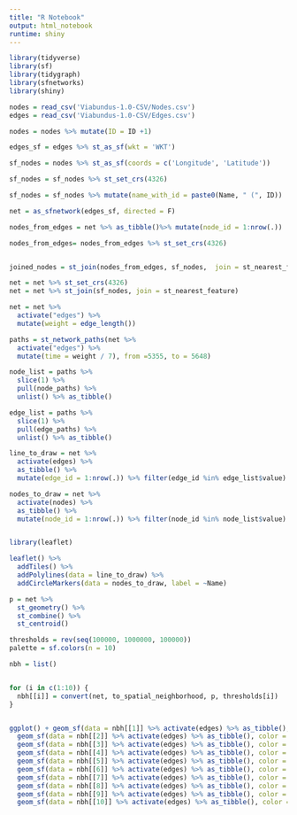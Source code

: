 ```yaml
---
title: "R Notebook"
output: html_notebook
runtime: shiny
---
```

```r
library(tidyverse)
library(sf)
library(tidygraph)
library(sfnetworks)
library(shiny)

nodes = read_csv('Viabundus-1.0-CSV/Nodes.csv')
edges = read_csv('Viabundus-1.0-CSV/Edges.csv')

nodes = nodes %>% mutate(ID = ID +1)
```

```r
edges_sf = edges %>% st_as_sf(wkt = 'WKT')

sf_nodes = nodes %>% st_as_sf(coords = c('Longitude', 'Latitude'))

sf_nodes = sf_nodes %>% st_set_crs(4326)

sf_nodes = sf_nodes %>% mutate(name_with_id = paste0(Name, " (", ID))

net = as_sfnetwork(edges_sf, directed = F)

nodes_from_edges = net %>% as_tibble()%>% mutate(node_id = 1:nrow(.))

nodes_from_edges= nodes_from_edges %>% st_set_crs(4326)


joined_nodes = st_join(nodes_from_edges, sf_nodes,  join = st_nearest_feature) 

net = net %>% st_set_crs(4326)
net = net %>% st_join(sf_nodes, join = st_nearest_feature)

net = net %>%
  activate("edges") %>%
  mutate(weight = edge_length())

paths = st_network_paths(net %>%
  activate("edges") %>%
  mutate(time = weight / 7), from =5355, to = 5648)

node_list = paths %>%
  slice(1) %>%
  pull(node_paths) %>%
  unlist() %>% as_tibble()

edge_list = paths %>%
  slice(1) %>%
  pull(edge_paths) %>%
  unlist() %>% as_tibble()

line_to_draw = net %>% 
  activate(edges) %>% 
  as_tibble() %>% 
  mutate(edge_id = 1:nrow(.)) %>% filter(edge_id %in% edge_list$value)

nodes_to_draw = net %>% 
  activate(nodes) %>% 
  as_tibble() %>% 
  mutate(node_id = 1:nrow(.)) %>% filter(node_id %in% node_list$value)



```

```r
library(leaflet)

leaflet() %>%
  addTiles() %>% 
  addPolylines(data = line_to_draw) %>% 
  addCircleMarkers(data = nodes_to_draw, label = ~Name)
```

```r
p = net %>%
  st_geometry() %>%
  st_combine() %>%
  st_centroid()

thresholds = rev(seq(100000, 1000000, 100000))
palette = sf.colors(n = 10)

nbh = list()


for (i in c(1:10)) {
  nbh[[i]] = convert(net, to_spatial_neighborhood, p, thresholds[i])
}


ggplot() + geom_sf(data = nbh[[1]] %>% activate(edges) %>% as_tibble(), color = palette[1]) +
  geom_sf(data = nbh[[2]] %>% activate(edges) %>% as_tibble(), color = palette[2])+
  geom_sf(data = nbh[[3]] %>% activate(edges) %>% as_tibble(), color = palette[3])+
  geom_sf(data = nbh[[4]] %>% activate(edges) %>% as_tibble(), color = palette[4])+
  geom_sf(data = nbh[[5]] %>% activate(edges) %>% as_tibble(), color = palette[5])+
  geom_sf(data = nbh[[6]] %>% activate(edges) %>% as_tibble(), color = palette[6])+
  geom_sf(data = nbh[[7]] %>% activate(edges) %>% as_tibble(), color = palette[7])+
  geom_sf(data = nbh[[8]] %>% activate(edges) %>% as_tibble(), color = palette[8])+
  geom_sf(data = nbh[[9]] %>% activate(edges) %>% as_tibble(), color = palette[9])+
  geom_sf(data = nbh[[10]] %>% activate(edges) %>% as_tibble(), color = palette[10])

```

